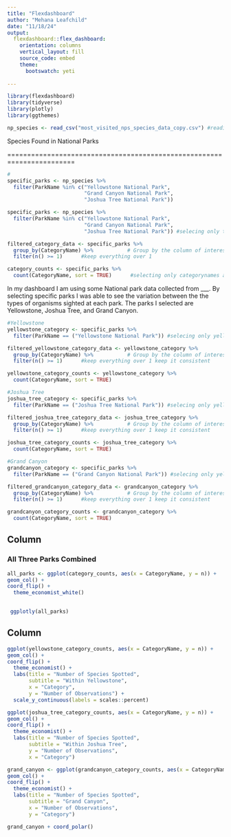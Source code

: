 ```yaml
---
title: "Flexdashboard"
author: "Mehana Leafchild"
date: "11/18/24"
output: 
  flexdashboard::flex_dashboard:
    orientation: columns
    vertical_layout: fill
    source_code: embed
    theme:
      bootswatch: yeti
      
---
```

```r
library(flexdashboard)
library(tidyverse)
library(plotly)
library(ggthemes)
```

```r
np_species <- read_csv("most_visited_nps_species_data_copy.csv") #reading in the data
```

Species Found in National Parks

=======================================================================


```r
#
specific_parks <- np_species %>%
  filter(ParkName %in% c("Yellowstone National Park",
                         "Grand Canyon National Park",
                         "Joshua Tree National Park"))
```


```r
specific_parks <- np_species %>%
  filter(ParkName %in% c("Yellowstone National Park",
                         "Grand Canyon National Park",
                         "Joshua Tree National Park")) #selecing only these specific parks 

filtered_category_data <- specific_parks %>%
  group_by(CategoryName) %>%           # Group by the column of interest
  filter(n() >= 1)      #keep everything over 1

category_counts <- specific_parks %>%
  count(CategoryName, sort = TRUE)      #selecting only categorynames and quantifying

```

In my dashboard I am using some National park data collected from ___. By selecting specific parks I was able to see the variation between the the types of organisms sighted at each park. The parks I selected are Yellowstone, Joshua Tree, and Grand Canyon. 


```r
#Yellowstone
yellowstone_category <- specific_parks %>%
  filter(ParkName == ("Yellowstone National Park")) #selecing only yellowstone park

filtered_yellowstone_category_data <- yellowstone_category %>%
  group_by(CategoryName) %>%           # Group by the column of interest
  filter(n() >= 1)      #keep everything over 1 keep it consistent

yellowstone_category_counts <- yellowstone_category %>%
  count(CategoryName, sort = TRUE)
```


```r
#Joshua Tree
joshua_tree_category <- specific_parks %>%
  filter(ParkName == ("Joshua Tree National Park")) #selecing only yellowstone park

filtered_joshua_tree_category_data <- joshua_tree_category %>%
  group_by(CategoryName) %>%           # Group by the column of interest
  filter(n() >= 1)      #keep everything over 1 keep it consistent

joshua_tree_category_counts <- joshua_tree_category %>%
  count(CategoryName, sort = TRUE)
```



```r
#Grand Canyon
grandcanyon_category <- specific_parks %>%
  filter(ParkName == ("Grand Canyon National Park")) #selecing only yellowstone park

filtered_grandcanyon_category_data <- grandcanyon_category %>%
  group_by(CategoryName) %>%           # Group by the column of interest
  filter(n() >= 1)      #keep everything over 1 keep it consistent

grandcanyon_category_counts <- grandcanyon_category %>%
  count(CategoryName, sort = TRUE)
```


Column {data-width=650}
-----------------------------------------------------------------------

### All Three Parks Combined

```r
all_parks <- ggplot(category_counts, aes(x = CategoryName, y = n)) +
geom_col() +
coord_flip() + 
  theme_economist_white()
  
```

```r
 ggplotly(all_parks)
```



Column {data-width=350}
-----------------------------------------------------------------------


```r
ggplot(yellowstone_category_counts, aes(x = CategoryName, y = n)) +
geom_col() +
coord_flip() + 
  theme_economist() +
  labs(title = "Number of Species Spotted",
       subtitle = "Within Yellowstone",
       x = "Category",
       y = "Number of Observations") +
  scale_y_continuous(labels = scales::percent)
```



```r
ggplot(joshua_tree_category_counts, aes(x = CategoryName, y = n)) +
geom_col() +
coord_flip() + 
  theme_economist() +
  labs(title = "Number of Species Spotted",
       subtitle = "Within Joshua Tree",
       y = "Number of Observations",
       x = "Category")
```


```r
grand_canyon <- ggplot(grandcanyon_category_counts, aes(x = CategoryName, y = n)) +
geom_col() +
coord_flip() + 
  theme_economist() +
  labs(title = "Number of Species Spotted",
       subtitle = "Grand Canyon",
       x = "Number of Observations",
       y = "Category")
```

```r

grand_canyon + coord_polar()

```
